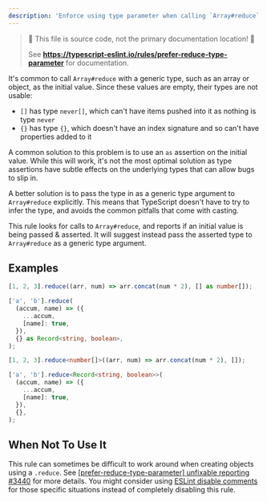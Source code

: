 ---
description: 'Enforce using type parameter when calling `Array#reduce` instead of casting.'
---


> 🛑 This file is source code, not the primary documentation location! 🛑
>
> See **https://typescript-eslint.io/rules/prefer-reduce-type-parameter** for documentation.

It's common to call `Array#reduce` with a generic type, such as an array or object, as the initial value.
Since these values are empty, their types are not usable:

- `[]` has type `never[]`, which can't have items pushed into it as nothing is type `never`
- `{}` has type `{}`, which doesn't have an index signature and so can't have properties added to it

A common solution to this problem is to use an `as` assertion on the initial value.
While this will work, it's not the most optimal solution as type assertions have subtle effects on the underlying types that can allow bugs to slip in.

A better solution is to pass the type in as a generic type argument to `Array#reduce` explicitly.
This means that TypeScript doesn't have to try to infer the type, and avoids the common pitfalls that come with casting.

This rule looks for calls to `Array#reduce`, and reports if an initial value is being passed & asserted.
It will suggest instead pass the asserted type to `Array#reduce` as a generic type argument.

## Examples

<Tabs>
<TabItem value="❌ Incorrect">

```ts
[1, 2, 3].reduce((arr, num) => arr.concat(num * 2), [] as number[]);

['a', 'b'].reduce(
  (accum, name) => ({
    ...accum,
    [name]: true,
  }),
  {} as Record<string, boolean>,
);
```

</TabItem>
<TabItem value="✅ Correct">

```ts
[1, 2, 3].reduce<number[]>((arr, num) => arr.concat(num * 2), []);

['a', 'b'].reduce<Record<string, boolean>>(
  (accum, name) => ({
    ...accum,
    [name]: true,
  }),
  {},
);
```

</TabItem>
</Tabs>

## When Not To Use It

This rule can sometimes be difficult to work around when creating objects using a `.reduce`.
See [[prefer-reduce-type-parameter] unfixable reporting #3440](https://github.com/typescript-eslint/typescript-eslint/issues/3440) for more details.
You might consider using [ESLint disable comments](https://eslint.org/docs/latest/use/configure/rules#using-configuration-comments-1) for those specific situations instead of completely disabling this rule.
